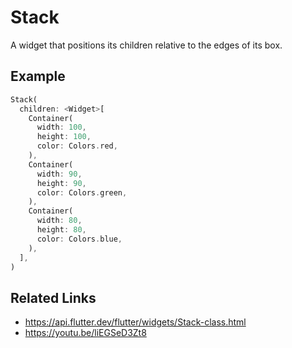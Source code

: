 
<Meta of={StackStories} />

# Stack

A widget that positions its children relative to the edges of its box.

<YouTubeVideoPlayer videoId="liEGSeD3Zt8" />

## Example

```dart liveslice=Stack
Stack(
  children: <Widget>[
    Container(
      width: 100,
      height: 100,
      color: Colors.red,
    ),
    Container(
      width: 90,
      height: 90,
      color: Colors.green,
    ),
    Container(
      width: 80,
      height: 80,
      color: Colors.blue,
    ),
  ],
)
```

## Related Links

- https://api.flutter.dev/flutter/widgets/Stack-class.html
- https://youtu.be/liEGSeD3Zt8
